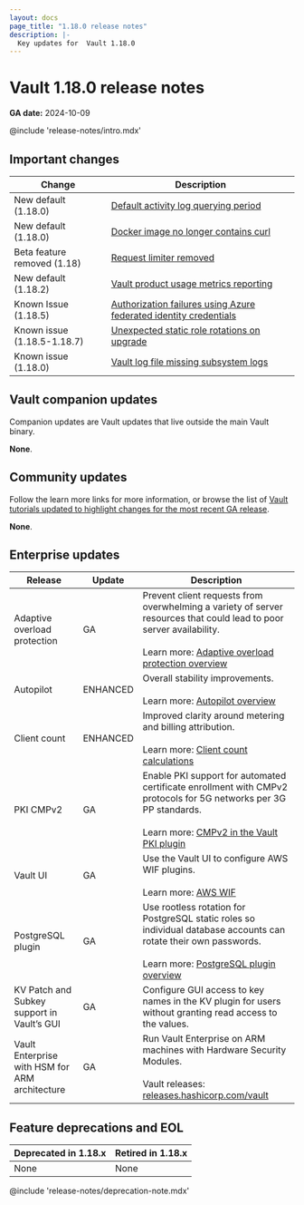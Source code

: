 ```yaml
---
layout: docs
page_title: "1.18.0 release notes"
description: |-
  Key updates for  Vault 1.18.0
---
```


# Vault 1.18.0 release notes

**GA date:** 2024-10-09

@include 'release-notes/intro.mdx'

## Important changes

| Change                      | Description                                                                                                          |
|-----------------------------|----------------------------------------------------------------------------------------------------------------------|
| New default (1.18.0)        | [Default activity log querying period](/vault/docs/upgrading/upgrade-to-1.18.x#default-activity-log-querying-period) |
| New default (1.18.0)        | [Docker image no longer contains curl](/vault/docs/upgrading/upgrade-to-1.18.x#docker-image-no-longer-contains-curl) |
| Beta feature removed (1.18) | [Request limiter removed](/vault/docs/upgrading/upgrade-to-1.18.x#request-limiter-configuration-removal)             |
| New default (1.18.2)        | [Vault product usage metrics reporting](/vault/docs/upgrading/upgrade-to-1.18.x#product-usage-reporting)             |
| Known Issue (1.18.5)        | [Authorization failures using Azure federated identity credentials](/vault/docs/upgrading/upgrade-to-1.18.x#authorization-failures-using-azure-federated-identity-credentials) |
| Known issue (1.18.5-1.18.7) | [Unexpected static role rotations on upgrade](/vault/docs/upgrading/upgrade-to-1.18.x#static-role-rotations) | 
| Known issue (1.18.0)        | [Vault log file missing subsystem logs](/vault/docs/upgrading/upgrade-to-1.18.x#log-files)


## Vault companion updates

Companion updates are Vault updates that live outside the main Vault binary.

**None**.

## Community updates

Follow the learn more links for more information, or browse the list of
[Vault tutorials updated to highlight changes for the most recent GA release](/vault/tutorials/new-release).

**None**.

## Enterprise updates

<table>
  <thead>
    <tr>
      <th style={{verticalAlign: 'middle'}}>Release</th>
      <th style={{verticalAlign: 'middle'}}>Update</th>
      <th style={{verticalAlign: 'middle'}}>Description</th>
    </tr>
  </thead>
  <tbody>

  <tr>
    <td style={{verticalAlign: 'middle'}}>
      Adaptive overload protection
    </td>
    <td style={{verticalAlign: 'middle', textAlign: 'center'}}>GA</td>
    <td style={{verticalAlign: 'middle'}}>
      Prevent client requests from overwhelming a variety of server resources
      that could lead to poor server availability.
      <br /><br />
      Learn more: <a href="/vault/docs/concepts/adaptive-overload-protection">Adaptive overload protection overview</a>
    </td>
  </tr>

  <tr>
    <td style={{verticalAlign: 'middle'}}>
      Autopilot
    </td>
    <td style={{verticalAlign: 'middle', textAlign: 'center'}}>ENHANCED</td>
    <td style={{verticalAlign: 'middle'}}>
      Overall stability improvements.
      <br /><br />
      Learn more: <a href="/vault/docs/concepts/integrated-storage/autopilot">Autopilot overview</a>
    </td>
  </tr>

  <tr>
    <td style={{verticalAlign: 'middle'}}>
      Client count
    </td>
    <td style={{verticalAlign: 'middle', textAlign: 'center'}}>ENHANCED</td>
    <td style={{verticalAlign: 'middle'}}>
      Improved clarity around metering and billing attribution.
      <br /><br />
      Learn more: <a href="/vault/docs/concepts/client-count/counting">Client count calculations</a>
    </td>
  </tr>

  <tr>
    <td style={{verticalAlign: 'middle'}}>
      PKI CMPv2
    </td>
    <td style={{verticalAlign: 'middle', textAlign: 'center'}}>GA</td>
    <td style={{verticalAlign: 'middle'}}>
      Enable PKI support for automated certificate enrollment with CMPv2
      protocols for 5G networks per 3G PP standards.
      <br /><br />
      Learn more: <a href="/vault/docs/secrets/pki/cmpv2">CMPv2 in the Vault PKI plugin</a>
    </td>
  </tr>

   <tr>
    <td style={{verticalAlign: 'middle'}}>
      Vault UI
    </td>
    <td style={{verticalAlign: 'middle', textAlign: 'center'}}>GA</td>
    <td style={{verticalAlign: 'middle'}}>
      Use the Vault UI to configure AWS WIF plugins.
      <br /><br />
      Learn more: <a href="/vault/docs/secrets/aws#plugin-workload-identity-federation-wif">AWS WIF</a>
    </td>
  </tr>

  <tr>
    <td style={{verticalAlign: 'middle'}}>
      PostgreSQL plugin
    </td>
    <td style={{verticalAlign: 'middle', textAlign: 'center'}}>GA</td>
    <td style={{verticalAlign: 'middle'}}>
      Use rootless rotation for PostgreSQL static roles so individual database
      accounts can rotate their own passwords.
      <br /><br />
      Learn more: <a href="/vault/docs/secrets/databases/postgresql">PostgreSQL plugin overview</a>
    </td>
  </tr>

  <tr>
    <td style={{verticalAlign: 'middle'}}>
      KV Patch and Subkey support in Vault’s GUI
    </td>
    <td style={{verticalAlign: 'middle', textAlign: 'center'}}>GA</td>
    <td style={{verticalAlign: 'middle'}}>
      Configure GUI access to key names in the KV plugin for users without
      granting read access to the values.
    </td>
  </tr>

  <tr>
    <td style={{verticalAlign: 'middle'}}>
      Vault Enterprise with HSM for ARM architecture
    </td>
    <td style={{verticalAlign: 'middle', textAlign: 'center'}}>GA</td>
    <td style={{verticalAlign: 'middle'}}>
      Run Vault Enterprise on ARM machines with Hardware Security Modules.
      <br /><br />
      Vault releases: <a href="https://releases.hashicorp.com/vault/">releases.hashicorp.com/vault</a>
    </td>
  </tr>

  </tbody>
</table>

## Feature deprecations and EOL

Deprecated in 1.18.x | Retired in 1.18.x
-------------------- | ---------------
None                 | None

@include 'release-notes/deprecation-note.mdx'
